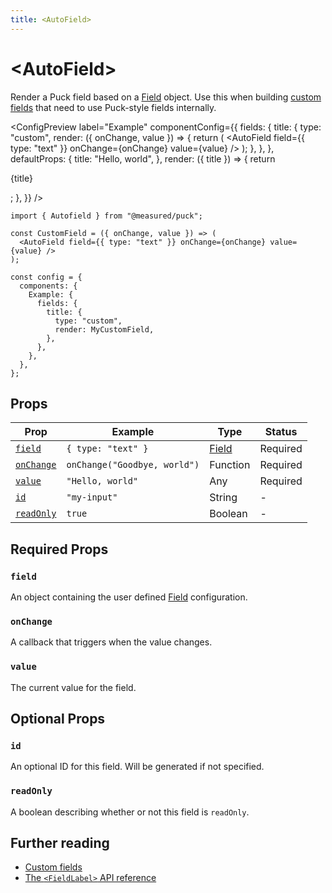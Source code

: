 ```yaml
---
title: <AutoField>
---
```



# \<AutoField\>

Render a Puck field based on a [Field](/docs/api-reference/fields) object. Use this when building [custom fields](/docs/extending-puck/custom-fields) that need to use Puck-style fields internally.

<ConfigPreview
  label="Example"
  componentConfig={{
    fields: {
      title: {
        type: "custom",
        render: ({ onChange, value }) => {
          return (
            <AutoField
              field={{ type: "text" }}
              onChange={onChange}
              value={value}
            />
          );
        },
      },
    },
    defaultProps: {
      title: "Hello, world",
    },
    render: ({ title }) => {
      return <p>{title}</p>;
    },
  }}
/>

```tsx {1,4} copy
import { Autofield } from "@measured/puck";

const CustomField = ({ onChange, value }) => (
  <AutoField field={{ type: "text" }} onChange={onChange} value={value} />
);

const config = {
  components: {
    Example: {
      fields: {
        title: {
          type: "custom",
          render: MyCustomField,
        },
      },
    },
  },
};
```

## Props

| Prop                    | Example                      | Type                                | Status   |
| ----------------------- | ---------------------------- | ----------------------------------- | -------- |
| [`field`](#field)       | `{ type: "text" }`           | [Field](/docs/api-reference/fields) | Required |
| [`onChange`](#onchange) | `onChange("Goodbye, world")` | Function                            | Required |
| [`value`](#value)       | `"Hello, world"`             | Any                                 | Required |
| [`id`](#id)             | `"my-input"`                 | String                              | -        |
| [`readOnly`](#readonly) | `true`                       | Boolean                             | -        |

## Required Props

### `field`

An object containing the user defined [Field](/docs/api-reference/fields) configuration.

### `onChange`

A callback that triggers when the value changes.

### `value`

The current value for the field.

## Optional Props

### `id`

An optional ID for this field. Will be generated if not specified.

### `readOnly`

A boolean describing whether or not this field is `readOnly`.

## Further reading

- [Custom fields](/docs/extending-puck/custom-fields)
- [The `<FieldLabel>` API reference](/docs/api-reference/components/field-label)
